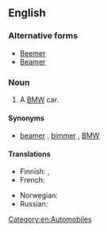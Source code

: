 {{also|beamer}}
==English==
{{wikipedia}}
===Alternative forms===
* [[Beemer]]
* [[Beamer]]

===Noun===
{{en-noun}}

# {{slang}} A [[BMW]] car.

====Synonyms====
* {{sense|BMW}} [[beamer]] , [[bimmer]] , [[BMW]]

====Translations====
{{trans-top|slang term for a BMW car or motorcycle}}
* Finnish: {{t+|fi|bemari}},  {{t-|fi|bemu}}
* French: {{qualifier|colloquial}} {{t+|fr|BM|f}}
{{trans-mid}}
* Norwegian: {{t-|no|beamer|m}}
* Russian: {{t+|ru|бумер|m}}
{{trans-bottom}}

[[Category:en:Automobiles]]